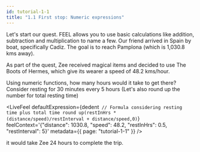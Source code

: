```yaml
---
id: tutorial-1-1
title: "1.1 First stop: Numeric expressions"
---
```



Let's start our quest. FEEL allows you to use basic calculations like addition, subtraction and multiplication to name a few. Our friend arrived in Spain by boat, specifically Cadiz. The goal is to reach Pamplona (which is 1,030.8 kms away).

As part of the quest, Zee received magical items and decided to use The Boots of Hermes, which give its wearer a speed of 48.2 kms/hour.

Using numeric functions, how many hours would it take to get there? Consider resting for 30 minutes every 5 hours (Let's also round up the number for total resting time)

<LiveFeel
  defaultExpression={dedent`
      // Formula considering resting time plus total time
      round up(restInHrs * (distance/speed)/restInterval + distance/speed,0)`}
  feelContext='{"distance": 1030.8, "speed": 48.2, "restInHrs": 0.5, "restInterval": 5}'
  metadata={{ page: "tutorial-1-1" }}
/>

it would take Zee 24 hours to complete the trip.